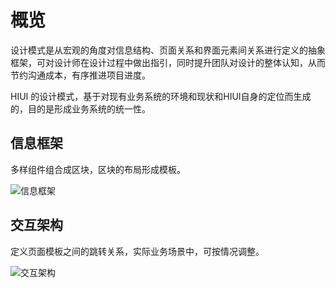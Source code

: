 # 概览

设计模式是从宏观的角度对信息结构、页面关系和界面元素间关系进行定义的抽象框架，可对设计师在设计过程中做出指引，同时提升团队对设计的整体认知，从而节约沟通成本，有序推进项目进度。

HIUI 的设计模式，基于对现有业务系统的环境和现状和HIUI自身的定位而生成的，目的是形成业务系统的统一性。

## 信息框架

多样组件组合成区块，区块的布局形成模板。

<img src="/static/img/designs/overview-1.png" srcSet="/static/img/designs/overview-1@2x.png 2x" alt="信息框架" />


## 交互架构

定义页面模板之间的跳转关系，实际业务场景中，可按情况调整。

<img src="/static/img/designs/overview-2.png" srcSet="/static/img/designs/overview-2@2x.png 2x" alt="交互架构" />
